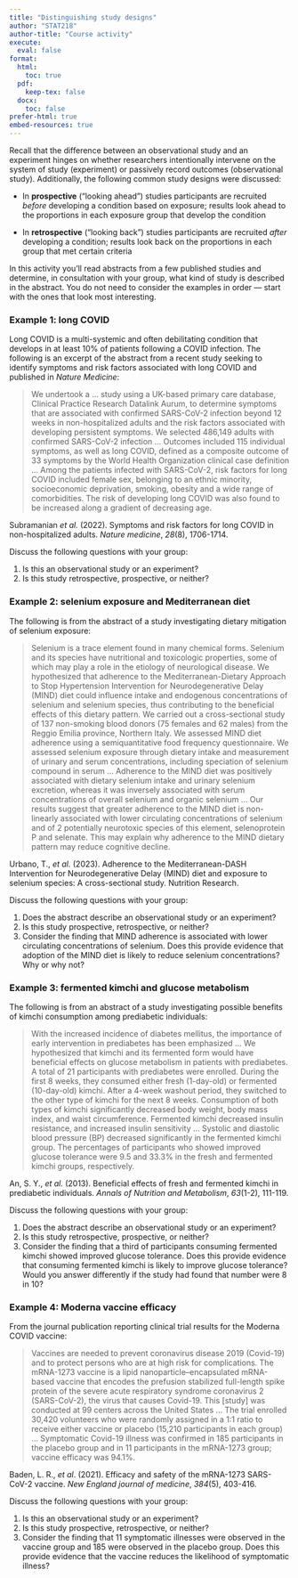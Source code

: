 ```yaml
---
title: "Distinguishing study designs"
author: "STAT218"
author-title: "Course activity"
execute: 
  eval: false
format: 
  html:
    toc: true
  pdf:
    keep-tex: false
  docx:
    toc: false
prefer-html: true
embed-resources: true
---
```


Recall that the difference between an observational study and an experiment hinges on whether researchers intentionally intervene on the system of study (experiment) or passively record outcomes (observational study). Additionally, the following common study designs were discussed:

-   In **prospective** ("looking ahead") studies participants are recruited *before* developing a condition based on exposure; results look ahead to the proportions in each exposure group that develop the condition

-   In **retrospective** ("looking back") studies participants are recruited *after* developing a condition; results look back on the proportions in each group that met certain criteria

In this activity you'll read abstracts from a few published studies and determine, in consultation with your group, what kind of study is described in the abstract. You do not need to consider the examples in order — start with the ones that look most interesting.

### Example 1: long COVID

Long COVID is a multi-systemic and often debilitating condition that develops in at least 10% of patients following a COVID infection. The following is an excerpt of the abstract from a recent study seeking to identify symptoms and risk factors associated with long COVID and published in *Nature Medicine*:

> We undertook a ... study using a UK-based primary care database, Clinical Practice Research Datalink Aurum, to determine symptoms that are associated with confirmed SARS-CoV-2 infection beyond 12 weeks in non-hospitalized adults and the risk factors associated with developing persistent symptoms. We selected 486,149 adults with confirmed SARS-CoV-2 infection ... Outcomes included 115 individual symptoms, as well as long COVID, defined as a composite outcome of 33 symptoms by the World Health Organization clinical case definition ... Among the patients infected with SARS-CoV-2, risk factors for long COVID included female sex, belonging to an ethnic minority, socioeconomic deprivation, smoking, obesity and a wide range of comorbidities. The risk of developing long COVID was also found to be increased along a gradient of decreasing age.

Subramanian *et al.* (2022). Symptoms and risk factors for long COVID in non-hospitalized adults. *Nature medicine*, *28*(8), 1706-1714.

Discuss the following questions with your group:

1.  Is this an observational study or an experiment?
2.  Is this study retrospective, prospective, or neither?

### Example 2: selenium exposure and Mediterranean diet

The following is from the abstract of a study investigating dietary mitigation of selenium exposure:

> Selenium is a trace element found in many chemical forms. Selenium and its species have nutritional and toxicologic properties, some of which may play a role in the etiology of neurological disease. We hypothesized that adherence to the Mediterranean-Dietary Approach to Stop Hypertension Intervention for Neurodegenerative Delay (MIND) diet could influence intake and endogenous concentrations of selenium and selenium species, thus contributing to the beneficial effects of this dietary pattern. We carried out a cross-sectional study of 137 non-smoking blood donors (75 females and 62 males) from the Reggio Emilia province, Northern Italy. We assessed MIND diet adherence using a semiquantitative food frequency questionnaire. We assessed selenium exposure through dietary intake and measurement of urinary and serum concentrations, including speciation of selenium compound in serum ... Adherence to the MIND diet was positively associated with dietary selenium intake and urinary selenium excretion, whereas it was inversely associated with serum concentrations of overall selenium and organic selenium ... Our results suggest that greater adherence to the MIND diet is non-linearly associated with lower circulating concentrations of selenium and of 2 potentially neurotoxic species of this element, selenoprotein P and selenate. This may explain why adherence to the MIND dietary pattern may reduce cognitive decline.

Urbano, T., *et al.* (2023). Adherence to the Mediterranean-DASH Intervention for Neurodegenerative Delay (MIND) diet and exposure to selenium species: A cross-sectional study. Nutrition Research.

Discuss the following questions with your group:

1.  Does the abstract describe an observational study or an experiment?
2.  Is this study prospective, retrospective, or neither?
3.  Consider the finding that MIND adherence is associated with lower circulating concentrations of selenium. Does this provide evidence that adoption of the MIND diet is likely to reduce selenium concentrations? Why or why not?

### Example 3: fermented kimchi and glucose metabolism

The following is from an abstract of a study investigating possible benefits of kimchi consumption among prediabetic individuals:

> With the increased incidence of diabetes mellitus, the importance of early intervention in prediabetes has been emphasized ... We hypothesized that kimchi and its fermented form would have beneficial effects on glucose metabolism in patients with prediabetes. A total of 21 participants with prediabetes were enrolled. During the first 8 weeks, they consumed either fresh (1-day-old) or fermented (10-day-old) kimchi. After a 4-week washout period, they switched to the other type of kimchi for the next 8 weeks. Consumption of both types of kimchi significantly decreased body weight, body mass index, and waist circumference. Fermented kimchi decreased insulin resistance, and increased insulin sensitivity ... Systolic and diastolic blood pressure (BP) decreased significantly in the fermented kimchi group. The percentages of participants who showed improved glucose tolerance were 9.5 and 33.3% in the fresh and fermented kimchi groups, respectively.

An, S. Y., *et al.* (2013). Beneficial effects of fresh and fermented kimchi in prediabetic individuals. *Annals of Nutrition and Metabolism*, *63*(1-2), 111-119.

Discuss the following questions with your group:

1.  Does the abstract describe an observational study or an experiment?
2.  Is this study retrospective, prospective, or neither?
3.  Consider the finding that a third of participants consuming fermented kimchi showed improved glucose tolerance. Does this provide evidence that consuming fermented kimchi is likely to improve glucose tolerance? Would you answer differently if the study had found that number were 8 in 10?

### Example 4: Moderna vaccine efficacy

From the journal publication reporting clinical trial results for the Moderna COVID vaccine:

> Vaccines are needed to prevent coronavirus disease 2019 (Covid-19) and to protect persons who are at high risk for complications. The mRNA-1273 vaccine is a lipid nanoparticle–encapsulated mRNA-based vaccine that encodes the prefusion stabilized full-length spike protein of the severe acute respiratory syndrome coronavirus 2 (SARS-CoV-2), the virus that causes Covid-19. This \[study\] was conducted at 99 centers across the United States ... The trial enrolled 30,420 volunteers who were randomly assigned in a 1:1 ratio to receive either vaccine or placebo (15,210 participants in each group) ... Symptomatic Covid-19 illness was confirmed in 185 participants in the placebo group and in 11 participants in the mRNA-1273 group; vaccine efficacy was 94.1%. 

Baden, L. R., *et al*. (2021). Efficacy and safety of the mRNA-1273 SARS-CoV-2 vaccine. *New England journal of medicine*, *384*(5), 403-416.

Discuss the following questions with your group:

1.  Is this an observational study or an experiment?
2.  Is this study prospective, retrospective, or neither?
3.  Consider the finding that 11 symptomatic illnesses were observed in the vaccine group and 185 were observed in the placebo group. Does this provide evidence that the vaccine reduces the likelihood of symptomatic illness?
